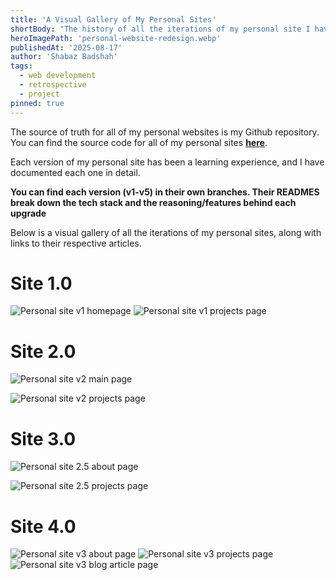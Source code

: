 ```yaml
---
title: 'A Visual Gallery of My Personal Sites'
shortBody: "The history of all the iterations of my personal site I have created. There's 4 prior versions (excluding this one)."
heroImagePath: 'personal-website-redesign.webp'
publishedAt: '2025-08-17'
author: 'Shabaz Badshah'
tags:
  - web development
  - retrospective
  - project
pinned: true
---
```


The source of truth for all of my personal websites is my Github repository. You can find the source code for all of my personal sites <u>[**here**](https://github.com/ShabazBadshah/shabazbadshah.com)</u>.

Each version of my personal site has been a learning experience, and I have documented each one in detail.

**You can find each version (v1-v5) in their own branches. Their READMES break down the tech stack and the reasoning/features behind each upgrade**

Below is a visual gallery of all the iterations of my personal sites, along with links to their respective articles.

# Site 1.0

![Personal site v1 homepage](personal-site-v1.png)
![Personal site v1 projects page](personal-site-v1-projects.png)

# Site 2.0

![Personal site v2 main page](mockup_1.png)

![Personal site v2 projects page](mockup_2.png)

# Site 3.0

![Personal site 2.5 about page](personal-site-v2.5-about-v1.jpg)

![Personal site 2.5 projects page](personal-site-v2.5-projects-v1.jpg)

# Site 4.0

![Personal site v3 about page](personal-site-v3-about.png)
![Personal site v3 projects page](personal-site-v3-projects.png)
![Personal site v3 blog article page](personal-site-v3-article.png)
